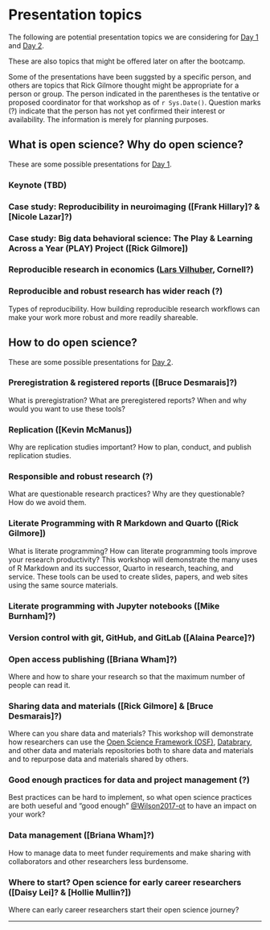 # Presentation topics {-}

The following are potential presentation topics we are considering for [Day 1](#day_1) and [Day 2](#day_2).

These are also topics that might be offered later on after the bootcamp.

Some of the presentations have been suggsted by a specific person, and others are topics that Rick Gilmore thought might be appropriate for a person or group.
The person indicated in the parentheses is the tentative or proposed coordinator for that workshop as of `r Sys.Date()`.
Question marks (?) indicate that the person has not yet confirmed their interest or availability.
The information is merely for planning purposes.

## What is open science? Why do open science? {-}

These are some possible presentations for [Day 1](#day_1).

### Keynote (TBD) {- #keynote}

### Case study: Reproducibility in neuroimaging ([Frank Hillary]? & [Nicole Lazar]?) {- #casestudy_neuroimaging}

### Case study: Big data behavioral science: The Play & Learning Across a Year (PLAY) Project ([Rick Gilmore]) {- #casestudy_PLAY}

### Reproducible research in economics ([Lars Vilhuber](https://www.ilr.cornell.edu/people/lars-vilhuber), Cornell?) {- #casestudy_economics}

### Reproducible and robust research has wider reach (?) {- #howto_reproducibility}

Types of reproducibility. How building reproducible research workflows can make your work more robust and more readily shareable.

## How to do open science? {-}

These are some possible presentations for [Day 2](#day_1).

### Preregistration & registered reports ([Bruce Desmarais]?) {- #howto_preregistration}

What is preregistration? What are preregistered reports? When and why would you want to use these tools?

### Replication ([Kevin McManus]) {- #howto_replication}

Why are replication studies important? How to plan, conduct, and publish replication studies.

### Responsible and robust research (?) {- #howto_responsible_research}

What are questionable research practices? Why are they questionable? How do we avoid them.

### Literate Programming with R Markdown and Quarto ([Rick Gilmore]){- #howto_rmarkdown}

What is literate programming? 
How can literate programming tools improve your research productivity? 
This workshop will demonstrate the many uses of R Markdown and its successor, Quarto in research, teaching, and service.
These tools can be used to create slides, papers, and web sites using the same source materials.

### Literate programming with Jupyter notebooks ([Mike Burnham]?) {- #howto_jupyter}

### Version control with git, GitHub, and GitLab ([Alaina Pearce]?) {- #howto_git}

### Open access publishing ([Briana Wham]?) {- #howto_open_access}

Where and how to share your research so that the maximum number of people can read it.

### Sharing data and materials ([Rick Gilmore] & [Bruce Desmarais]?) {- #howto_data_sharing}

Where can you share data and materials? 
This workshop will demonstrate how researchers can use the [Open Science Framework (OSF)](https://osf.io), [Databrary](https://databrary.org), and other data and materials repositories both to share data and materials and to repurpose data and materials shared by others.

### Good enough practices for data and project management (?) {- #howto_good_enough}

Best practices can be hard to implement, so what open science practices are both ueseful and "good enough" [@Wilson2017-ot](http://dx.doi.org/10.1371/journal.pcbi.1005510) to have an impact on your work?

### Data management ([Briana Wham]?) {- #howto_data_management}

How to manage data to meet funder requirements and make sharing with collaborators and other researchers less burdensome.

### Where to start? Open science for early career researchers ([Daisy Lei]? & [Hollie Mullin?]) {- #howto_early_career}

Where can early career researchers start their open science journey?

---


